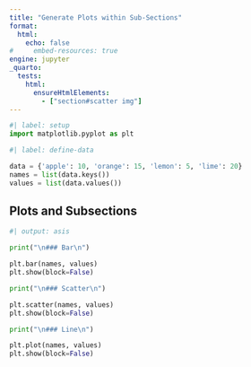 ```yaml
---
title: "Generate Plots within Sub-Sections"
format:
  html:
    echo: false
#     embed-resources: true
engine: jupyter
_quarto:
  tests:
    html:
      ensureHtmlElements:
        - ["section#scatter img"]
---
```


```python
#| label: setup
import matplotlib.pyplot as plt
```

```python
#| label: define-data

data = {'apple': 10, 'orange': 15, 'lemon': 5, 'lime': 20}
names = list(data.keys())
values = list(data.values())
```

## Plots and Subsections

```python
#| output: asis

print("\n### Bar\n")

plt.bar(names, values)
plt.show(block=False)

print("\n### Scatter\n")

plt.scatter(names, values)
plt.show(block=False)

print("\n### Line\n")

plt.plot(names, values)
plt.show(block=False)
```
